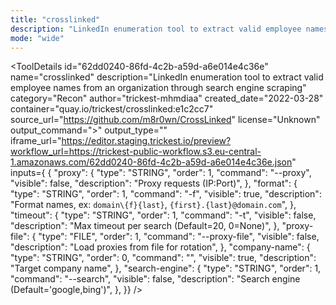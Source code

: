 ```yaml
---
title: "crosslinked"
description: "LinkedIn enumeration tool to extract valid employee names from an organization through search engine scraping"
mode: "wide"
---
```



<ToolDetails
  id="62dd0240-86fd-4c2b-a59d-a6e014e4c36e"
  name="crosslinked"
  description="LinkedIn enumeration tool to extract valid employee names from an organization through search engine scraping"
  category="Recon"
  author="trickest-mhmdiaa"
  created_date="2022-03-28"
  container="quay.io/trickest/crosslinked:e1c2cc7"
  source_url="https://github.com/m8r0wn/CrossLinked"
  license="Unknown"
  output_command=">"
  output_type=""
  iframe_url="https://editor.staging.trickest.io/preview?workflow_url=https://trickest-public-workflow.s3.eu-central-1.amazonaws.com/62dd0240-86fd-4c2b-a59d-a6e014e4c36e.json"
  inputs={ {
  "proxy": {
    "type": "STRING",
    "order": 1,
    "command": "--proxy",
    "visible": false,
    "description": "Proxy requests (IP:Port)",
  },
  "format": {
    "type": "STRING",
    "order": 1,
    "command": "-f",
    "visible": true,
    "description": "Format names, ex: `domain\{f}{last}`, `{first}.{last}@domain.com`",
  },
  "timeout": {
    "type": "STRING",
    "order": 1,
    "command": "-t",
    "visible": false,
    "description": "Max timeout per search (Default=20, 0=None)",
  },
  "proxy-file": {
    "type": "FILE",
    "order": 1,
    "command": "--proxy-file",
    "visible": false,
    "description": "Load proxies from file for rotation",
  },
  "company-name": {
    "type": "STRING",
    "order": 0,
    "command": "",
    "visible": true,
    "description": "Target company name",
  },
  "search-engine": {
    "type": "STRING",
    "order": 1,
    "command": "--search",
    "visible": false,
    "description": "Search engine (Default='google,bing')",
  },
}}
/>